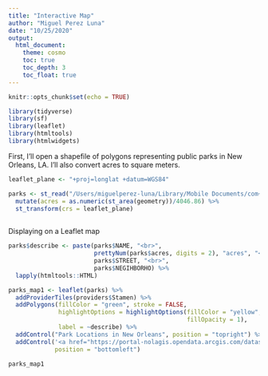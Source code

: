 ```yaml
---
title: "Interactive Map"
author: "Miguel Perez Luna"
date: "10/25/2020"
output: 
  html_document:
    theme: cosmo
    toc: true
    toc_depth: 3
    toc_float: true
---
```


```r
knitr::opts_chunk$set(echo = TRUE)
```

```r
library(tidyverse)
library(sf)
library(leaflet)
library(htmltools)
library(htmlwidgets)
```

First, I'll open a shapefile of polygons representing public parks in New Orleans, LA. I'll also convert acres to square meters. 

```r
leaflet_plane <- "+proj=longlat +datum=WGS84"

parks <- st_read("/Users/miguelperez-luna/Library/Mobile Documents/com~apple~CloudDocs/1. GSD/1. Semester One/VIS 2129/GitHub/mperezluna-vis/mperezluna-vis/Parks_-_Polygon-shp") %>%
  mutate(acres = as.numeric(st_area(geometry))/4046.86) %>%
  st_transform(crs = leaflet_plane)
  
```




Displaying on a Leaflet map

```r
parks$describe <- paste(parks$NAME, "<br>",
                        prettyNum(parks$acres, digits = 2), "acres", "<br>",
                        parks$STREET, "<br>",
                        parks$NEGIHBORHO) %>%
  lapply(htmltools::HTML)

parks_map1 <- leaflet(parks) %>%
  addProviderTiles(providers$Stamen) %>%
  addPolygons(fillColor = "green", stroke = FALSE,
              highlightOptions = highlightOptions(fillColor = "yellow",
                                                  fillOpacity = 1),
              label = ~describe) %>%
  addControl("Park Locations in New Orleans", position = "topright") %>%
  addControl('<a href="https://portal-nolagis.opendata.arcgis.com/datasets/parks-polygon?page=15">Data source</a>',
             position = "bottomleft")

parks_map1
```

